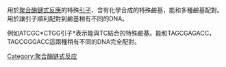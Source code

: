 {{Unreferenced|time=2020-07-02T08:21:31+00:00}}
用於[[聚合酶鏈式反應|聚合酶鏈式反應]]的特殊[[引子|引子]]，含有化學合成的特殊鹼基，能和多種鹼基配對。用於讓引子順利配對到鹼基稍有不同的DNA。

例如ATCGC*CTGG引子*表示能與TC結合的特殊鹼基。能和TAGCGAGACC，TAGCGGGACC這兩種稍有不同的DNA完全配對。

{{Chem-stub}}

[[Category:聚合酶链式反应|Category:聚合酶链式反应]]